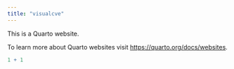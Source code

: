```yaml
---
title: "visualcve"
---
```


This is a Quarto website.

To learn more about Quarto websites visit <https://quarto.org/docs/websites>.

```r
1 + 1
```
